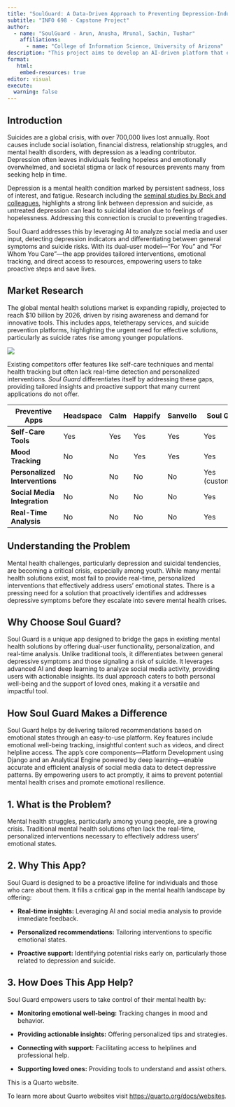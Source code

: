 ```yaml
---
title: "SoulGuard: A Data-Driven Approach to Preventing Depression-Induced Suicide Through Social Media Analysis"
subtitle: "INFO 698 - Capstone Project"
author:
  - name: "SoulGuard - Arun, Anusha, Mrunal, Sachin, Tushar"
    affiliations: 
      - name: "College of Information Science, University of Arizona"
description: "This project aims to develop an AI-driven platform that ethically analyzes social media posts to identify signs of depression and provides personalized interventions to prevent suicide."
format:
   html:
    embed-resources: true
editor: visual
execute:
  warning: false
---
```


## Introduction

Suicides are a global crisis, with over 700,000 lives lost annually. Root causes include social isolation, financial distress, relationship struggles, and mental health disorders, with depression as a leading contributor. Depression often leaves individuals feeling hopeless and emotionally overwhelmed, and societal stigma or lack of resources prevents many from seeking help in time.

Depression is a mental health condition marked by persistent sadness, loss of interest, and fatigue. Research including the [seminal studies by Beck and colleagues](https://psychiatryonline.org/doi/pdf/10.1176/foc.4.2.291?download=true), highlights a strong link between depression and suicide, as untreated depression can lead to suicidal ideation due to feelings of hopelessness. Addressing this connection is crucial to preventing tragedies.

Soul Guard addresses this by leveraging AI to analyze social media and user input, detecting depression indicators and differentiating between general symptoms and suicide risks. With its dual-user model—"For You" and "For Whom You Care"—the app provides tailored interventions, emotional tracking, and direct access to resources, empowering users to take proactive steps and save lives.

## Market Research

The global mental health solutions market is expanding rapidly, projected to reach \$10 billion by 2026, driven by rising awareness and demand for innovative tools. This includes apps, teletherapy services, and suicide prevention platforms, highlighting the urgent need for effective solutions, particularly as suicide rates rise among younger populations.

![](images/market-research-table.png)

Existing competitors offer features like self-care techniques and mental health tracking but often lack real-time detection and personalized interventions. *Soul Guard* differentiates itself by addressing these gaps, providing tailored insights and proactive support that many current applications do not offer.

| Preventive Apps                | Headspace | Calm | Happify | Sanvello | Soul Guard       |
|-------------------|-----------|-----------|-----------|-----------|-----------|
| **Self-Care Tools**            | Yes       | Yes  | Yes     | Yes      | Yes              |
| **Mood Tracking**              | No        | No   | Yes     | Yes      | Yes              |
| **Personalized Interventions** | No        | No   | No      | No       | Yes (customized) |
| **Social Media Integration**   | No        | No   | No      | No       | Yes              |
| **Real-Time Analysis**         | No        | No   | No      | No       | Yes              |

## 

## Understanding the Problem

Mental health challenges, particularly depression and suicidal tendencies, are becoming a critical crisis, especially among youth. While many mental health solutions exist, most fail to provide real-time, personalized interventions that effectively address users' emotional states. There is a pressing need for a solution that proactively identifies and addresses depressive symptoms before they escalate into severe mental health crises.

## Why Choose Soul Guard?

Soul Guard is a unique app designed to bridge the gaps in existing mental health solutions by offering dual-user functionality, personalization, and real-time analysis. Unlike traditional tools, it differentiates between general depressive symptoms and those signaling a risk of suicide. It leverages advanced AI and deep learning to analyze social media activity, providing users with actionable insights. Its dual approach caters to both personal well-being and the support of loved ones, making it a versatile and impactful tool.

## How Soul Guard Makes a Difference

Soul Guard helps by delivering tailored recommendations based on emotional states through an easy-to-use platform. Key features include emotional well-being tracking, insightful content such as videos, and direct helpline access. The app's core components—Platform Development using Django and an Analytical Engine powered by deep learning—enable accurate and efficient analysis of social media data to detect depressive patterns. By empowering users to act promptly, it aims to prevent potential mental health crises and promote emotional resilience.

## **1. What is the Problem?**

Mental health struggles, particularly among young people, are a growing crisis. Traditional mental health solutions often lack the real-time, personalized interventions necessary to effectively address users' emotional states.

## **2. Why This App?**

Soul Guard is designed to be a proactive lifeline for individuals and those who care about them. It fills a critical gap in the mental health landscape by offering:

-   **Real-time insights:** Leveraging AI and social media analysis to provide immediate feedback.

-   **Personalized recommendations:** Tailoring interventions to specific emotional states.

-   **Proactive support:** Identifying potential risks early on, particularly those related to depression and suicide.

## **3. How Does This App Help?**

Soul Guard empowers users to take control of their mental health by:

-   **Monitoring emotional well-being:** Tracking changes in mood and behavior.

-   **Providing actionable insights:** Offering personalized tips and strategies.

-   **Connecting with support:** Facilitating access to helplines and professional help.

-   **Supporting loved ones:** Providing tools to understand and assist others.

This is a Quarto website.

To learn more about Quarto websites visit <https://quarto.org/docs/websites>.

